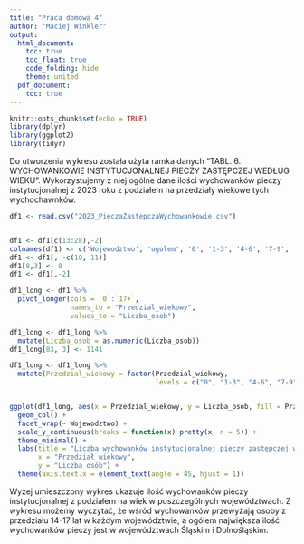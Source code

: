 ---
title: "Praca domowa 4"
author: "Maciej Winkler"
output:
  html_document:
    toc: true
    toc_float: true
    code_folding: hide
    theme: united
  pdf_document:
    toc: true
---
  
```{r setup, include=FALSE}
knitr::opts_chunk$set(echo = TRUE)
library(dplyr)
library(ggplot2)
library(tidyr)
```

Do utworzenia wykresu została użyta ramka danych "TABL. 6. WYCHOWANKOWIE INSTYTUCJONALNEJ PIECZY ZASTĘPCZEJ WEDŁUG WIEKU". Wykorzystujemy z niej ogólne dane ilości wychowanków pieczy instytucjonalnej z 2023 roku z podziałem na przedziały wiekowe tych wychochawnków.

```{r wykres, message=FALSE, warning = FALSE}
df1 <- read.csv("2023_PieczaZastepczaWychowankowie.csv")


df1 <- df1[c(13:28),-2]
colnames(df1) <- c('Wojewodztwo', 'ogolem', '0', '1-3', '4-6', '7-9', '10-13', '14-17', '17+')
df1 <- df1[, -c(10, 11)]
df1[8,3] <- 0
df1 <- df1[,-2]

df1_long <- df1 %>%
  pivot_longer(cols = `0`:`17+`, 
               names_to = "Przedzial_wiekowy", 
               values_to = "Liczba_osob")

df1_long <- df1_long %>%
  mutate(Liczba_osob = as.numeric(Liczba_osob))
df1_long[83, 3] <- 1141

df1_long <- df1_long %>%
  mutate(Przedzial_wiekowy = factor(Przedzial_wiekowy, 
                                    levels = c("0", "1-3", "4-6", "7-9", "10-13", "14-17", "17+")))


ggplot(df1_long, aes(x = Przedzial_wiekowy, y = Liczba_osob, fill = Przedzial_wiekowy)) +
  geom_col() +
  facet_wrap(~ Wojewodztwo) +
  scale_y_continuous(breaks = function(x) pretty(x, n = 5)) +
  theme_minimal() +
  labs(title = "Liczba wychowanków instytucjonalnej pieczy zastępczej według wieku",
       x = "Przedział wiekowy",
       y = "Liczba osób") +
  theme(axis.text.x = element_text(angle = 45, hjust = 1))
```

Wyżej umieszczony wykres ukazuje ilość wychowanków pieczy instytucjonalnej z podziałem na wiek w poszczególnych województwach. Z wykresu możemy wyczytać, że wśród wychowanków przewyżają osoby z przedziału 14-17 lat w każdym województwie, a ogólem największa ilość wychowanków pieczy jest w województwach Śląskim i Dolnośląskim.